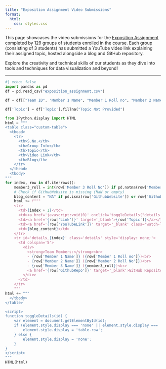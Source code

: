 ```yaml
---
title: "Exposition Assignment Video Submissions"
format:
  html:
    css: styles.css
---
```


This page showcases the video submissions for the [Exposition Assignment](https://nipunbatra.github.io/psdv25/exposition.html) completed by 129 groups of students enrolled in the course. Each group (consisting of 3 students) has submitted a YouTube video link explaining their assigned topic, hosted alongside a blog and GitHub repository.

Explore the creativity and technical skills of our students as they dive into tools and techniques for data visualization and beyond!

---

```python
#| echo: false
import pandas as pd
df = pd.read_csv("exposition_assignment.csv")

df = df[["Team ID", "Member 1 Name", "Member 1 Roll no", "Member 2 Name", "Member 2 Roll No", "Member 3 Name", "Member 3 Roll No", "Topic", "Link", "GithubRepo", "GithubWebsite", "YouTubeLink"]]

df['Topic'] = df['Topic'].fillna("Topic Not Provided")

from IPython.display import HTML
html = """
<table class="custom-table">
  <thead>
    <tr>
      <th>S.No.</th>
      <th>Group Info</th>
      <th>Topic</th>
      <th>Video Link</th>
      <th>Blog</th>
    </tr>
  </thead>
  <tbody>
"""
for index, row in df.iterrows():
    member3_roll = int(row['Member 3 Roll No']) if pd.notna(row['Member 3 Roll No']) and row['Member 3 Roll No'] != "NA" else "NA"
    # Check if GithubWebsite is missing (NaN or empty)
    blog_content = "NA" if pd.isna(row['GithubWebsite']) or row['GithubWebsite'].strip() == "" else f"<a href='{row['GithubWebsite']}' target='_blank' class='blog-link'>Blog</a>"
    html += f"""
    <tr>
      <td>{index + 1}</td>
      <td><a href='javascript:void(0)' onclick='toggleDetails("details_{index}")' class='details-link'>{row['Team ID']}</a></td>
      <td><a href='{row['Link']}' target='_blank'>{row['Topic']}</a></td>
      <td><a href='{row['YouTubeLink']}' target='_blank' class='watch-link'><span class='play-icon'></span>Watch</a></td>
      <td>{blog_content}</td>
    </tr>
    <tr id='details_{index}' class='details' style='display: none;'>
      <td colspan='5'>
        <div>
          <strong>Team Members:</strong><br>
          - {row['Member 1 Name']} ({row['Member 1 Roll no']})<br>
          - {row['Member 2 Name']} ({row['Member 2 Roll No']})<br>
          - {row['Member 3 Name']} ({member3_roll})<br>
          <a href='{row['GithubRepo']}' target='_blank'>GitHub Repository</a><br>
        </div>
      </td>
    </tr>
    """
html += """
  </tbody>
</table>

<script>
function toggleDetails(id) {
    var element = document.getElementById(id);
    if (element.style.display === 'none' || element.style.display === '') {
        element.style.display = 'table-row';
    } else {
        element.style.display = 'none';
    }
}
</script>
"""
HTML(html)
```
